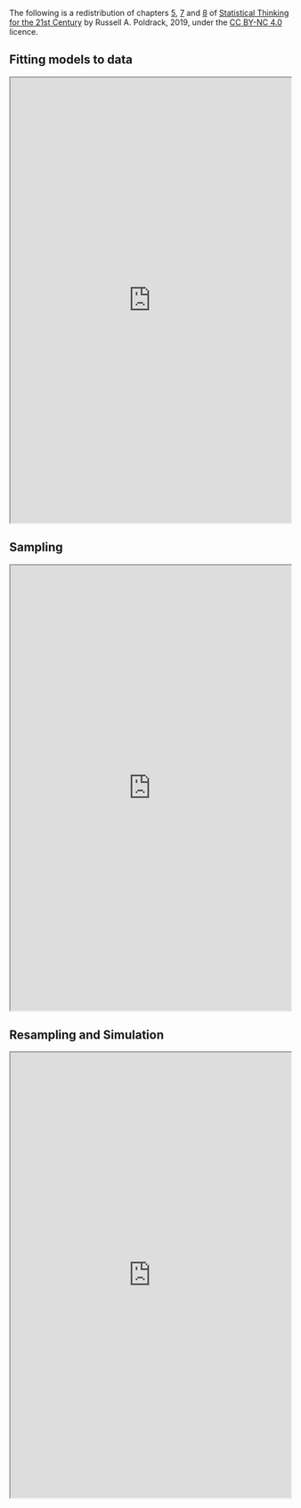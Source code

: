 The following is a redistribution of chapters [5](https://statsthinking21.github.io/statsthinking21-core-site/fitting-models.html), [7](https://statsthinking21.github.io/statsthinking21-core-site/sampling.html) and [8](https://statsthinking21.github.io/statsthinking21-core-site/resampling-and-simulation.html) of [Statistical Thinking for the 21st Century](https://statsthinking21.github.io/statsthinking21-core-site/index.html) by Russell A. Poldrack, 2019, under the [CC BY-NC 4.0](https://creativecommons.org/licenses/by-nc/4.0/) licence.

## Fitting models to data
<iframe src="https://statsthinking21.github.io/statsthinking21-core-site/fitting-models.html" name="Fitting models to data" title="Fitting models to data"  height="800px" width="100%"></iframe>


## Sampling
<iframe src="https://statsthinking21.github.io/statsthinking21-core-site/sampling.html" name="Sampling" title="Sampling"  height="800px" width="100%"></iframe>

## Resampling and Simulation
<iframe src="https://statsthinking21.github.io/statsthinking21-core-site/resampling-and-simulation.html" name="Resampling and Simulation" title="Resampling and Simulation"  height="800px" width="100%"></iframe>

